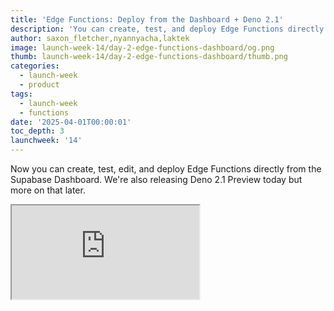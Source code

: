 ```yaml
---
title: 'Edge Functions: Deploy from the Dashboard + Deno 2.1'
description: 'You can create, test, and deploy Edge Functions directly from the Supabase Dashboard.'
author: saxon_fletcher,nyannyacha,laktek
image: launch-week-14/day-2-edge-functions-dashboard/og.png
thumb: launch-week-14/day-2-edge-functions-dashboard/thumb.png
categories:
  - launch-week
  - product
tags:
  - launch-week
  - functions
date: '2025-04-01T00:00:01'
toc_depth: 3
launchweek: '14'
---
```


Now you can create, test, edit, and deploy Edge Functions directly from the Supabase Dashboard. We're also releasing Deno 2.1 Preview today but more on that later.

<div className="video-container mb-8">
  <iframe
    className="w-full"
    src="https://www.youtube-nocookie.com/embed/Pn7xyTbsxPI"
    title="Edge Functions: Deploy from the Dashboard + Deno 2.1"
    allow="accelerometer; autoplay; clipboard-write; encrypted-media; fullscreen; gyroscope; picture-in-picture; web-share"
    allowfullscreen
  />
</div>

## Creating Edge Functions from the Supabase Dashboard

To write an Edge Functions previously, you had to install the Supabase CLI, spin up Docker, and then set up your editor to use Deno. Those steps are no longer necessary. The Edge Functions editor in the Dashboard has built-in syntax highlighting and type-checking for Deno and Supabase-specific APIs.

<Img
  alt="Create a Function from Dashboard"
  src={{
    dark: '/images/blog/launch-week-14/day-2-edge-functions-dashboard/create-function.png',
    light: '/images/blog/launch-week-14/day-2-edge-functions-dashboard/create-function.png',
  }}
/>

The Edge Functions editor includes templates for common use cases, such as Stripe WebHooks, OpenAI proxying, uploading files to Supabase Storage, and sending emails.

<Img
  alt="Function Templates"
  src={{
    dark: '/images/blog/launch-week-14/day-2-edge-functions-dashboard/function-templates.png',
    light: '/images/blog/launch-week-14/day-2-edge-functions-dashboard/function-templates.png',
  }}
/>

Once a Function has been deployed you can make edits directly within the Dashboard, and if you get stuck you can summon an inline AI Assistant to explain, debug or write code.

<Img
  alt="Edit Functions from Dashboard"
  src={{
    dark: '/images/blog/launch-week-14/day-2-edge-functions-dashboard/edit-function.png',
    light: '/images/blog/launch-week-14/day-2-edge-functions-dashboard/edit-function.png',
  }}
/>

## Downloading Edge Functions

You can download Edge Functions source code via Supabase CLI using `supabase functions download FUNCTION_NAME` or by clicking the Download button in the dashboard.

<Img
  alt="Download Functions from Dashboard"
  src={{
    dark: '/images/blog/launch-week-14/day-2-edge-functions-dashboard/download-function.png',
    light: '/images/blog/launch-week-14/day-2-edge-functions-dashboard/download-function.png',
  }}
/>

<Admonition type="caution">

The Dashboard's Edge Function editor currently does not support versioning or rollbacks. We recommend using it only for quick testing and prototypes. When you’re ready to go to production, store Edge Functions code in a source code repository (e.g. git) and deploy it using one of the [CI integrations](https://supabase.com/docs/guides/functions/cicd-workflow).

</Admonition>

## Testing Edge Functions from the Supabase Dashboard

We are introducing a built-in tool for testing your Edge Functions from the Supabase Dashboard. You can execute your Edge Function with different request payloads, headers, and query parameters. The built-in tester returns the response status, headers, and body.

<Img
  alt="Test Functions from Dashboard"
  src={{
    dark: '/images/blog/launch-week-14/day-2-edge-functions-dashboard/test-function.png',
    light: '/images/blog/launch-week-14/day-2-edge-functions-dashboard/test-function.png',
  }}
/>

With the built-in editor and tester, you have a streamlined workflow for creating, testing, and refactoring your Edge Functions without leaving the Supabase Dashboard.

## Deploying Edge Functions no longer requires Docker

By popular request, you can now deploy Edge Functions from the Supabase CLI with the `--use-api` flag, which will not use Docker. We will make this the default behavior in future releases (with a `--use-docker` flag as a fallback option.)

```bash
supabase functions deploy MY_FUNCTION --use-api
```

## New APIs for Deploying Edge Functions

The ability to deploy without Docker in both the Edge Functions editor and Supabase CLI are made possible by new APIs we introduced to deploy and update Edge Functions. These APIs are publicly available for you to build custom integrations and workflows.

You can check [the Changelog announcement](https://github.com/orgs/supabase/discussions/33720) for more details and official references to these API endpoints.

## Deno 2.1 support

Last, but not least, we have added Deno 2.1 support for Supabase Edge Runtime. With Deno 2.1, you can use built-in Deno commands to scaffold a new project, manage dependencies, run tests, and lints.

Check [our guide on how to start using Deno 2.1](https://github.com/orgs/supabase/discussions/34054) tooling for your Edge Functions.

## Conclusion

These changes to Supabase Edge Functions make it easier and more accessible for all developers to build powerful functionality into their applications.

- Read the [Edge Functions documentation](https://supabase.com/docs/guides/functions) to learn more
- [Sign up for Supabase](https://supabase.com/dashboard/sign-up) and get started today
